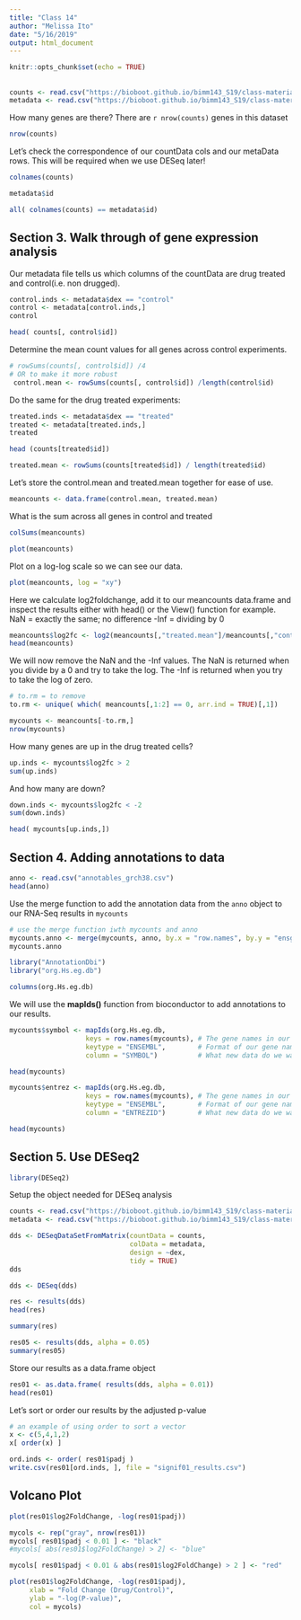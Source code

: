 ```yaml
---
title: "Class 14"
author: "Melissa Ito"
date: "5/16/2019"
output: html_document
---
```


```r
knitr::opts_chunk$set(echo = TRUE)
```


##

```r
counts <- read.csv("https://bioboot.github.io/bimm143_S19/class-material/airway_scaledcounts.csv", stringsAsFactors = FALSE, row.names=1)
metadata <- read.csv("https://bioboot.github.io/bimm143_S19/class-material/airway_metadata.csv", stringsAsFactors = FALSE)
```

How many genes are there? There are `r nrow(counts)` genes in this dataset
```r
nrow(counts)
```

Let's check the correspondence of our countData cols and our metaData rows. This will be required when we use DESeq later!
```r
colnames(counts)
```


```r
metadata$id
```

```r
all( colnames(counts) == metadata$id)
```

## Section 3. Walk through of gene expression analysis


Our metadata file tells us which columns of the countData are drug treated and control(i.e. non drugged).

```r
control.inds <- metadata$dex == "control"
control <- metadata[control.inds,]
control
```

```r
head( counts[, control$id])
```

Determine the mean count values for all genes across control experiments.
```r
# rowSums(counts[, control$id]) /4
# OR to make it more robust
 control.mean <- rowSums(counts[, control$id]) /length(control$id)
```

Do the same for the drug treated experiments:

```r
treated.inds <- metadata$dex == "treated"
treated <- metadata[treated.inds,]
treated
```

```r
head (counts[treated$id])
```

```r
treated.mean <- rowSums(counts[treated$id]) / length(treated$id)
```

Let's store the control.mean and treated.mean together for ease of use.

```r
meancounts <- data.frame(control.mean, treated.mean)
```

What is the sum across all genes in control and treated

```r
colSums(meancounts)
```

```r
plot(meancounts)
```


Plot on a log-log scale so we can see our data.
```r
plot(meancounts, log = "xy")
```

Here we calculate log2foldchange, add it to our meancounts data.frame and inspect the results either with head() or the View() function for example.
NaN = exactly the same; no difference
-Inf = dividing by 0
```r
meancounts$log2fc <- log2(meancounts[,"treated.mean"]/meancounts[,"control.mean"])
head(meancounts)
```


We will now remove the NaN and the -Inf values.
The NaN is returned when you divide by a 0 and try to take the log. The -Inf is returned when you try to take the log of zero.

```r
# to.rm = to remove
to.rm <- unique( which( meancounts[,1:2] == 0, arr.ind = TRUE)[,1])
```

```r
mycounts <- meancounts[-to.rm,]
nrow(mycounts)
```

How many genes are up in the drug treated cells?

```r
up.inds <- mycounts$log2fc > 2
sum(up.inds)
```

And how many are down?

```r
down.inds <- mycounts$log2fc < -2
sum(down.inds)
```

```r
head( mycounts[up.inds,])
```

## Section 4. Adding annotations to data


```r
anno <- read.csv("annotables_grch38.csv")
head(anno)
```

Use the merge function to add the annotation data from the `anno` object to our RNA-Seq results in `mycounts`

```r
# use the merge function iwth mycounts and anno
mycounts.anno <- merge(mycounts, anno, by.x = "row.names", by.y = "ensgene")
mycounts.anno
```

```r
library("AnnotationDbi")
library("org.Hs.eg.db")
```

```r
columns(org.Hs.eg.db)
```

We will use the **mapIds()** function from bioconductor to add annotations to our results.

```r
mycounts$symbol <- mapIds(org.Hs.eg.db, 
                   keys = row.names(mycounts), # The gene names in our dataset
                   keytype = "ENSEMBL",        # Format of our gene names
                   column = "SYMBOL")          # What new data do we want to add
```
```r
head(mycounts)
```

```r
mycounts$entrez <- mapIds(org.Hs.eg.db, 
                   keys = row.names(mycounts), # The gene names in our dataset
                   keytype = "ENSEMBL",        # Format of our gene names
                   column = "ENTREZID")        # What new data do we want to add
```

```r
head(mycounts)
```

## Section 5. Use DESeq2

```r
library(DESeq2)
```


Setup the object needed for DESeq analysis

```r
counts <- read.csv("https://bioboot.github.io/bimm143_S19/class-material/airway_scaledcounts.csv", stringsAsFactors = FALSE)
metadata <- read.csv("https://bioboot.github.io/bimm143_S19/class-material/airway_metadata.csv", stringsAsFactors = FALSE)
```


```r
dds <- DESeqDataSetFromMatrix(countData = counts,
                              colData = metadata,
                              design = ~dex,
                              tidy = TRUE)
dds
```

```r
dds <- DESeq(dds)
```

```r
res <- results(dds)
head(res)
```

```r
summary(res)
```

```r
res05 <- results(dds, alpha = 0.05)
summary(res05)
```

Store our results as a data.frame object
```r
res01 <- as.data.frame( results(dds, alpha = 0.01))
head(res01)
```

Let's sort or order our results by the adjusted p-value

```r
# an example of using order to sort a vector
x <- c(5,4,1,2)
x[ order(x) ]
```

```r
ord.inds <- order( res01$padj )
write.csv(res01[ord.inds, ], file = "signif01_results.csv")
```

## Volcano Plot

```r
plot(res01$log2FoldChange, -log(res01$padj))
```

```r
mycols <- rep("gray", nrow(res01))
mycols[ res01$padj < 0.01 ] <- "black"
#mycols[ abs(res01$log2FoldChange) > 2] <- "blue"

mycols[ res01$padj < 0.01 & abs(res01$log2FoldChange) > 2 ] <- "red"

plot(res01$log2FoldChange, -log(res01$padj), 
     xlab = "Fold Change (Drug/Control)",
     ylab = "-log(P-value)",
     col = mycols)
```


